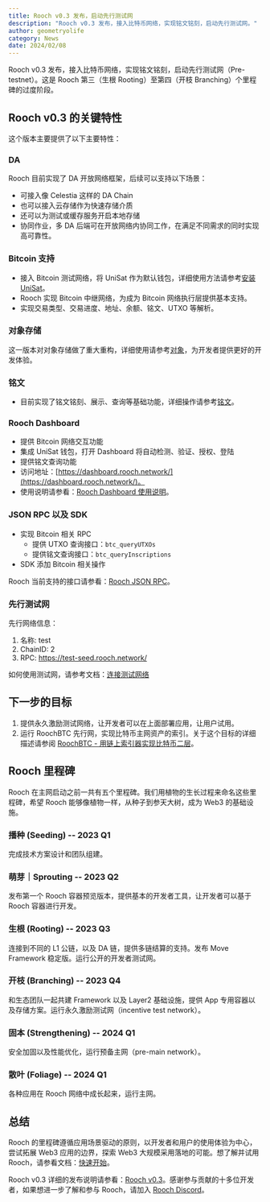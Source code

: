 ```yaml
---
title: Rooch v0.3 发布，启动先行测试网
description: "Rooch v0.3 发布，接入比特币网络，实现铭文铭刻，启动先行测试网。"
author: geometryolife
category: News
date: 2024/02/08
---
```



<PostHeader />

Rooch v0.3 发布，接入比特币网络，实现铭文铭刻，启动先行测试网（Pre-testnet）。这是 Rooch 第三（生根 Rooting）至第四（开枝 Branching）个里程碑的过度阶段。

## Rooch v0.3 的关键特性

这个版本主要提供了以下主要特性：

### DA

Rooch 目前实现了 DA 开放网络框架，后续可以支持以下场景：

* 可接入像 Celestia 这样的 DA Chain
* 也可以接入云存储作为快速存储介质
* 还可以为测试或缓存服务开启本地存储
* 协同作业，多 DA 后端可在开放网络内协同工作，在满足不同需求的同时实现高可靠性。

### Bitcoin 支持

* 接入 Bitcoin 测试网络，将 UniSat 作为默认钱包，详细使用方法请参考[安装 UniSat](../learn/user-guides/install-unisat.zh-CN.mdx)。
* Rooch 实现 Bitcoin 中继网络，为成为 Bitcoin 网络执行层提供基本支持。
* 实现交易类型、交易进度、地址、余额、铭文、UTXO 等解析。

### 对象存储

这一版本对对象存储做了重大重构，详细使用请参考[对象](../learn/core-concepts/objects/object.zh-CN.mdx)，为开发者提供更好的开发体验。

### 铭文

* 目前实现了铭文铭刻、展示、查询等基础功能，详细操作请参考[铭文](../learn/user-guides/inscription.zh-CN.mdx)。

### Rooch Dashboard

* 提供 Bitcoin 网络交互功能
* 集成 UniSat 钱包，打开 Dashboard 将自动检测、验证、授权、登陆
* 提供铭文查询功能
* 访问地址：[https://dashboard.rooch.network/](https://dashboard.rooch.network/)。
* 使用说明请参看：[Rooch Dashboard 使用说明](../learn/user-guides/dashboard.zh-CN.mdx)。

### JSON RPC 以及 SDK

* 实现 Bitcoin 相关 RPC
  * 提供 UTXO 查询接口：`btc_queryUTXOs`
  * 提供铭文查询接口：`btc_queryInscriptions`
* SDK 添加 Bitcoin 相关操作

Rooch 当前支持的接口请参看：[Rooch JSON RPC](../build/reference/rpc/json-rpc.zh-CN.mdx)。

### 先行测试网

先行网络信息：

1. 名称: test
2. ChainID: 2
3. RPC: https://test-seed.rooch.network/

如何使用测试网，请参考文档：[连接测试网络](../build/getting-started/connect-to-rooch/connect-testnet.zh-CN.mdx)

## 下一步的目标

1. 提供永久激励测试网络，让开发者可以在上面部署应用，让用户试用。
2. 运行 RoochBTC 先行网，实现比特币主网资产的索引。关于这个目标的详细描述请参阅 [RoochBTC - 用链上索引器实现比特币二层](https://rooch.network/zh-CN/blog/rooch-btc)。

## Rooch 里程碑

Rooch 在主网启动之前一共有五个里程碑。我们用植物的生长过程来命名这些里程碑，希望 Rooch 能够像植物一样，从种子到参天大树，成为 Web3 的基础设施。

### 播种 (Seeding) -- 2023 Q1

完成技术方案设计和团队组建。

### 萌芽｜Sprouting -- 2023 Q2

发布第一个 Rooch 容器预览版本，提供基本的开发者工具，让开发者可以基于 Rooch 容器进行开发。

### 生根 (Rooting) -- 2023 Q3

连接到不同的 L1 公链，以及 DA 链，提供多链结算的支持。发布 Move Framework 稳定版。运行公开的开发者测试网。

### 开枝 (Branching) -- 2023 Q4

和生态团队一起共建 Framework 以及 Layer2 基础设施，提供 App 专用容器以及存储方案。运行永久激励测试网（incentive test network）。

### 固本 (Strengthening) -- 2024 Q1

安全加固以及性能优化，运行预备主网（pre-main network）。

### 散叶 (Foliage) -- 2024 Q1

各种应用在 Rooch 网络中成长起来，运行主网。

## 总结

Rooch 的里程碑遵循应用场景驱动的原则，以开发者和用户的使用体验为中心，尝试拓展 Web3 应用的边界，探索 Web3 大规模采用落地的可能。想了解并试用 Rooch，请参看文档：[快速开始](../build/getting-started/first-contract/quick-start.zh-CN.mdx)。

Rooch v0.3 详细的发布说明请参看：[Rooch v0.3](https://github.com/rooch-network/rooch/releases/tag/v0.3)。感谢参与贡献的十多位开发者，如果想进一步了解和参与 Rooch，请加入 [Rooch Discord](https://discord.gg/rooch)。
